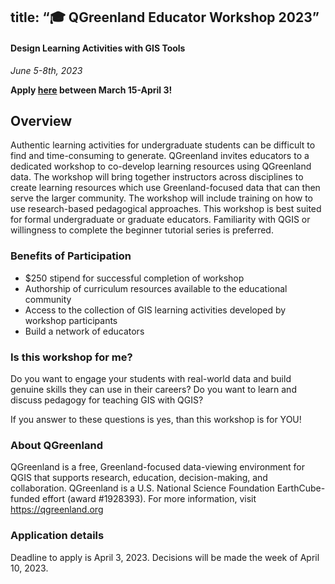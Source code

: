 <!-- vim: set ft=markdown: -->
---
title: "🎓 QGreenland Educator Workshop 2023"
---

#### Design Learning Activities with GIS Tools

_June 5-8th, 2023_

**Apply [here](https://forms.gle/HkgtxhHSBTuqiRLf7) between March 15-April 3!**

## Overview

Authentic learning activities for undergraduate students can be difficult to find and time-consuming to generate. QGreenland invites educators to a dedicated workshop to co-develop learning resources using QGreenland data. The workshop will bring together instructors across disciplines to create learning resources which use Greenland-focused data that can then serve the larger community. The workshop will include training on how to use research-based pedagogical approaches. This workshop is best suited for formal undergraduate or graduate educators. Familiarity with QGIS or willingness to complete the beginner tutorial series is preferred.

### Benefits of Participation
 - $250 stipend for successful completion of workshop
 - Authorship of curriculum resources available to the educational community
 - Access to the collection of GIS learning activities developed by workshop participants
 - Build a network of educators

### Is this workshop for me?

Do you want to engage your students with real-world data and build genuine skills they can use in their careers?
Do you want to learn and discuss pedagogy for teaching GIS with QGIS?

If you answer to these questions is yes, than this workshop is for YOU!

### About QGreenland

QGreenland is a free, Greenland-focused data-viewing environment for QGIS that supports research, education, decision-making, and collaboration. QGreenland is a U.S. National Science Foundation EarthCube-funded effort (award #1928393).  For more information, visit [https://qgreenland.org](https://qgreenland.org)

### Application details

Deadline to apply is April 3, 2023.
Decisions will be made the week of April 10, 2023.
